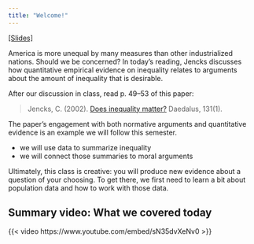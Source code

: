 ```yaml
---
title: "Welcome!"
---
```


[[Slides]](../slides/lec1/lec1.pdf)

America is more unequal by many measures than other industrialized nations. Should we be concerned? In today's reading, Jencks discusses how quantitative empirical evidence on inequality relates to arguments about the amount of inequality that is desirable.

After our discussion in class, read p. 49--53 of this paper:

> Jencks, C. (2002). [Does inequality matter?](https://www.jstor.org/stable/20027737) Daedalus, 131(1).

The paper's engagement with both normative arguments and quantitative evidence is an example we will follow this semester.

- we will use data to summarize inequality
- we will connect those summaries to moral arguments

Ultimately, this class is creative: you will produce new evidence about a question of your choosing. To get there, we first need to learn a bit about population data and how to work with those data.

## Summary video: What we covered today

{{< video https://www.youtube.com/embed/sN35dvXeNv0 >}}